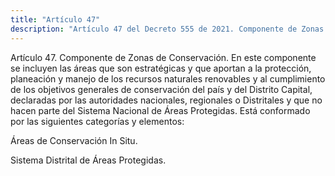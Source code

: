 ```yaml
---
title: "Artículo 47"
description: "Artículo 47 del Decreto 555 de 2021. Componente de Zonas de Conservación."
---
```


Artículo 47. Componente de Zonas de Conservación. En este componente se incluyen las áreas que son estratégicas y que aportan a la protección, planeación y manejo de los recursos naturales renovables y al cumplimiento de los objetivos generales de conservación del país y del Distrito Capital, declaradas por las autoridades nacionales, regionales o Distritales y que no hacen parte del Sistema Nacional de Áreas Protegidas. Está conformado por las siguientes categorías y elementos:
 
Áreas de Conservación In Situ. 
 
Sistema Distrital de Áreas Protegidas.